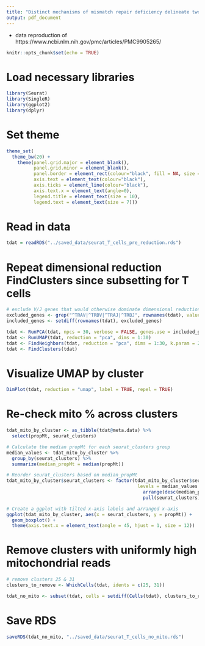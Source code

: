 ```yaml
---
title: "Distinct mechanisms of mismatch repair deficiency delineate two modes of response to PD-1 immunotherapy in endometrial carcinoma"
output: pdf_document
---
```


 - data reproduction of https://www.ncbi.nlm.nih.gov/pmc/articles/PMC9905265/
 
```r
knitr::opts_chunk$set(echo = TRUE)
```

# Load necessary libraries

```r

library(Seurat)
library(SingleR)
library(ggplot2)
library(dplyr)

```

# Set theme

```r

theme_set(
  theme_bw(20) +
    theme(panel.grid.major = element_blank(),
          panel.grid.minor = element_blank(),
          panel.border = element_rect(colour="black", fill = NA, size = 1),
          axis.text = element_text(colour="black"),
          axis.ticks = element_line(colour="black"),
          axis.text.x = element_text(angle=0),
          legend.title = element_text(size = 10),
          legend.text = element_text(size = 7)))

```

# Read in data

```r

tdat = readRDS("../saved_data/seurat_T_cells_pre_reduction.rds")

```

# Repeat dimensional reduction FindClusters since subsetting for T cells

```r

# exclude V/J genes that would otherwise dominate dimensional reduction and clustering
excluded_genes <- grep("^TRAV|^TRBV|^TRAJ|^TRBJ", rownames(tdat), value = TRUE)
included_genes <- setdiff(rownames(tdat), excluded_genes)

tdat <- RunPCA(tdat, npcs = 30, verbose = FALSE, genes.use = included_genes)
tdat <- RunUMAP(tdat, reduction = "pca", dims = 1:30)
tdat <- FindNeighbors(tdat, reduction = "pca", dims = 1:30, k.param = 200)
tdat <- FindClusters(tdat)

```

# Visualize UMAP by cluster

```r

DimPlot(tdat, reduction = "umap", label = TRUE, repel = TRUE)

```

# Re-check mito % across clusters

```r

tdat_mito_by_cluster <- as_tibble(tdat@meta.data) %>%
  select(propMt, seurat_clusters)

# Calculate the median propMt for each seurat_clusters group
median_values <- tdat_mito_by_cluster %>%
  group_by(seurat_clusters) %>%
  summarize(median_propMt = median(propMt))

# Reorder seurat_clusters based on median_propMt
tdat_mito_by_cluster$seurat_clusters <- factor(tdat_mito_by_cluster$seurat_clusters, 
                                                levels = median_values %>% 
                                                  arrange(desc(median_propMt)) %>%
                                                  pull(seurat_clusters))

# Create a ggplot with tilted x-axis labels and arranged x-axis
ggplot(tdat_mito_by_cluster, aes(x = seurat_clusters, y = propMt)) +
  geom_boxplot() +
  theme(axis.text.x = element_text(angle = 45, hjust = 1, size = 12))

```

# Remove clusters with uniformly high mitochondrial reads

```r

# remove clusters 25 & 31
clusters_to_remove <- WhichCells(tdat, idents = c(25, 31))

tdat_no_mito <- subset(tdat, cells = setdiff(Cells(tdat), clusters_to_remove))

```

# Save RDS

```r

saveRDS(tdat_no_mito, "../saved_data/seurat_T_cells_no_mito.rds")

```